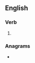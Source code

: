 ==English==

===Verb===
{{head|en|verb form}}

# {{present participle of|gage|lang=en|nocat=1}}

===Anagrams===
* {{anagrams|en|a=agggin|agging}}